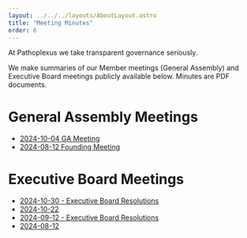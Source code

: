 ```yaml
---
layout: ../../../layouts/AboutLayout.astro
title: "Meeting Minutes"
order: 6
---
```


At Pathoplexus we take transparent governance seriously. 

We make summaries of our Member meetings (General Assembly) and Executive Board meetings publicly available below. Minutes are PDF documents.

# General Assembly Meetings

- [2024-10-04 GA Meeting](/about/governance/minutes/2024-10-04_PathoplexusGAmeeting.pdf)
- [2024-08-12 Founding Meeting](/about/governance/minutes/2024-08-12_PathoplexusGAmeeting.pdf)


# Executive Board Meetings

- [2024-10-30 - Executive Board Resolutions](/about/governance/minutes/2024-10-30_EB_Resolutions.pdf)
- [2024-10-22](/about/governance/minutes/2024-10-22_PathoplexusEBmeeting_summary.pdf)
- [2024-09-12 - Executive Board Resolutions](/about/governance/minutes/2024-09-12_EB_Resolutions.pdf)
- [2024-08-12](/about/governance/minutes/2024-08-12_PathoplexusEBmeeting.pdf)
